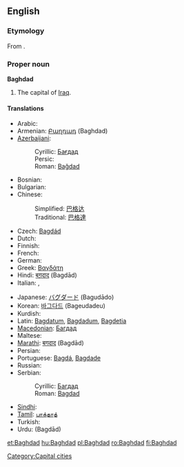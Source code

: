 {{wikipedia}}
==English==

===Etymology===
From {{etyl|fa}}.

===Proper noun===
'''Baghdad'''

# The capital of [[Iraq]].

====Translations====
{{top}}
* Arabic: {{t+|ar|بغداد|tr=baghdād|sc=Arab}}
* Armenian: [[Բաղդադ]] (Baghdad)
* [[Azerbaijani]]:
*: Cyrillic: [[Бағдад]]
*: Persic: {{fa-Arab|[[بغداد]]}}
*: Roman: [[Bağdad]]
* Bosnian: {{t-|bs|Bagdad|m}}
* Bulgarian: {{t-|bg|Багдад|m|sc=Cyrl}}
* Chinese:
*: Simplified: [[巴格达]]
*: Traditional: [[巴格達]]
* Czech: [[Bagdád]] {{m}}
* Dutch: {{t-|nl|Bagdad}}
* Finnish: {{t+|fi|Bagdad}}
* French: {{t+|fr|Bagdad}}
* German: {{t-|de|Bagdad}}
* Greek: [[Βαγδάτη]]
* Hindi: [[बग़दाद]] (Ba<u>g</u>dād)
* Italian: {{t-|it|Bagdad|f}}, {{t-|it|Baghdad|f}}
{{mid}}
* Japanese: [[バグダード]] (Bagudādo)
* Korean: [[바그다드]] (Bageudadeu)
* Kurdish: {{t|ku|Bexda|f}}
* Latin: [[Bagdatum]], [[Bagdadum]], [[Bagdetia]]
* [[Macedonian]]: [[Багдад]] {{m}}
* Maltese: {{t-|mt|Bagdad|xs=Maltese}}
* [[Marathi]]: [[बगदाद]] (Bagdād)
* Persian: {{t-|fa|بغداد|tr=Baqdâd|sc=fa-Arab|xs=Persian}}
* Portuguese: [[Bagdá]], [[Bagdade]]
* Russian: {{t+|ru|Багдад|m|sc=Cyrl}}
* Serbian:
*: Cyrillic: [[Багдад]] {{m}}
*: Roman: [[Bagdad]] {{m}}
* [[Sindhi]]: {{SDchar|[[بغداد]]}} {{m}}
* [[Tamil]]: [[பாக்தாத்]]
* Turkish: {{t-|tr|Bağdat}}
* Urdu: {{ur-Arab|[[بغداد]]}} (Ba<u>g</u>dād)
{{bottom}}

[[Category:Capital cities]]

[[et:Baghdad]]
[[hu:Baghdad]]
[[pl:Baghdad]]
[[ro:Baghdad]]
[[fi:Baghdad]]